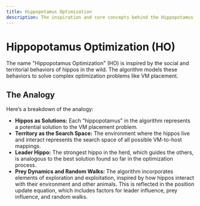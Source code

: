 ```yaml
---
title: Hippopotamus Optimization
description: The inspiration and core concepts behind the Hippopotamus Optimization algorithm.
---
```


# Hippopotamus Optimization (HO)

The name "Hippopotamus Optimization" (HO) is inspired by the social and territorial behaviors of hippos in the wild. The algorithm models these behaviors to solve complex optimization problems like VM placement.

## The Analogy

Here’s a breakdown of the analogy:

- **Hippos as Solutions:** Each "hippopotamus" in the algorithm represents a potential solution to the VM placement problem.
- **Territory as the Search Space:** The environment where the hippos live and interact represents the search space of all possible VM-to-host mappings.
- **Leader Hippo:** The strongest hippo in the herd, which guides the others, is analogous to the best solution found so far in the optimization process.
- **Prey Dynamics and Random Walks:** The algorithm incorporates elements of exploration and exploitation, inspired by how hippos interact with their environment and other animals. This is reflected in the position update equation, which includes factors for leader influence, prey influence, and random walks.
